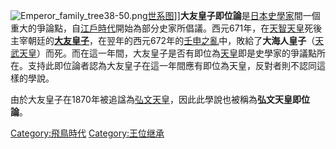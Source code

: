 [[File:Emperor_family_tree38-50.png|thumb]][[世系图|世系图]]]]'''大友皇子即位論'''是[[日本|日本]][[歷史學|史學家]]間一個重大的爭論點，自[[江戶時代|江戶時代]]開始為部分史家所倡議。西元671年，在[[天智天皇|天智天皇]]死後主宰朝廷的'''[[大友皇子|大友皇子]]'''，在翌年的西元672年的[[壬申之亂|壬申之亂]]中，敗給了'''大海人皇子'''（[[天武天皇|天武天皇]]）而死。而在這一年間，大友皇子是否有即位為[[天皇|天皇]]即是史學家的爭議點所在。支持此即位論者認為大友皇子在這一年間應有即位為天皇，反對者則不認同這樣的學說。

由於大友皇子在1870年被追諡為[[弘文天皇|弘文天皇]]，因此此學說也被稱為'''弘文天皇即位論'''。

[[Category:飛鳥時代|Category:飛鳥時代]]
[[Category:王位继承|Category:王位继承]]

<!---->